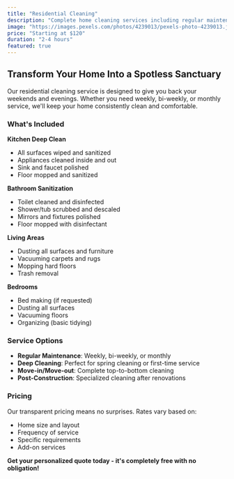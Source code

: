 ```yaml
---
title: "Residential Cleaning"
description: "Complete home cleaning services including regular maintenance, deep cleaning, and move-in/move-out cleaning."
image: "https://images.pexels.com/photos/4239013/pexels-photo-4239013.jpeg"
price: "Starting at $120"
duration: "2-4 hours"
featured: true
---
```


## Transform Your Home Into a Spotless Sanctuary

Our residential cleaning service is designed to give you back your weekends and evenings. Whether you need weekly, bi-weekly, or monthly service, we'll keep your home consistently clean and comfortable.

### What's Included

**Kitchen Deep Clean**
- All surfaces wiped and sanitized
- Appliances cleaned inside and out
- Sink and faucet polished
- Floor mopped and sanitized

**Bathroom Sanitization**
- Toilet cleaned and disinfected
- Shower/tub scrubbed and descaled
- Mirrors and fixtures polished
- Floor mopped with disinfectant

**Living Areas**
- Dusting all surfaces and furniture
- Vacuuming carpets and rugs
- Mopping hard floors
- Trash removal

**Bedrooms**
- Bed making (if requested)
- Dusting all surfaces
- Vacuuming floors
- Organizing (basic tidying)

### Service Options

- **Regular Maintenance**: Weekly, bi-weekly, or monthly
- **Deep Cleaning**: Perfect for spring cleaning or first-time service
- **Move-in/Move-out**: Complete top-to-bottom cleaning
- **Post-Construction**: Specialized cleaning after renovations

### Pricing

Our transparent pricing means no surprises. Rates vary based on:
- Home size and layout
- Frequency of service
- Specific requirements
- Add-on services

**Get your personalized quote today - it's completely free with no obligation!**